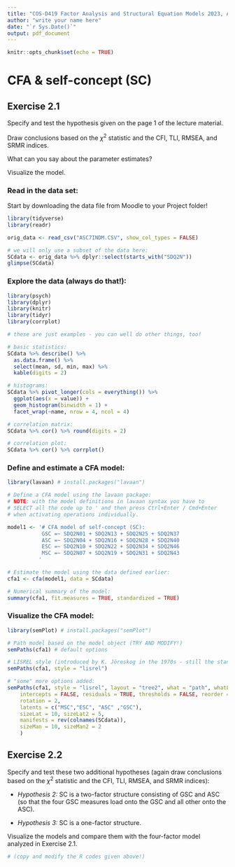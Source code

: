 ---
title: "COS-D419 Factor Analysis and Structural Equation Models 2023, Assignment 2"
author: "write your name here"
date: "`r Sys.Date()`"
output: pdf_document
---

```{r setup, include=FALSE}
knitr::opts_chunk$set(echo = TRUE)
```

# CFA & self-concept (SC)

## Exercise 2.1

Specify and test the hypothesis given on the page 1 of the lecture material.

Draw conclusions based on the $\chi^2$ statistic and the CFI, TLI, RMSEA, and SRMR indices.

What can you say about the parameter estimates?

Visualize the model.

### Read in the data set:

Start by downloading the data file from Moodle to your Project folder!

```{r}
library(tidyverse)
library(readr)

orig_data <- read_csv("ASC7INDM.CSV", show_col_types = FALSE) 

# we will only use a subset of the data here:
SCdata <- orig_data %>% dplyr::select(starts_with("SDQ2N"))
glimpse(SCdata)
```

### Explore the data (always do that!):

```{r}
library(psych)
library(dplyr)
library(knitr)
library(tidyr)
library(corrplot)

# these are just examples - you can well do other things, too!

# basic statistics:
SCdata %>% describe() %>% 
  as.data.frame() %>%
  select(mean, sd, min, max) %>%
  kable(digits = 2)

# histograms:
SCdata %>% pivot_longer(cols = everything()) %>%
  ggplot(aes(x = value)) + 
  geom_histogram(binwidth = 1) +
  facet_wrap(~name, nrow = 4, ncol = 4)

# correlation matrix:
SCdata %>% cor() %>% round(digits = 2)

# correlation plot:
SCdata %>% cor() %>% corrplot()

```

### Define and estimate a CFA model:

```{r}
library(lavaan) # install.packages("lavaan")

# Define a CFA model using the lavaan package:
# NOTE: with the model definitions in lavaan syntax you have to
# SELECT all the code up to ' and then press Ctrl+Enter / Cmd+Enter
# when activating operations individually.

model1 <- '# CFA model of self-concept (SC):
           GSC =~ SDQ2N01 + SDQ2N13 + SDQ2N25 + SDQ2N37
           ASC =~ SDQ2N04 + SDQ2N16 + SDQ2N28 + SDQ2N40
           ESC =~ SDQ2N10 + SDQ2N22 + SDQ2N34 + SDQ2N46
           MSC =~ SDQ2N07 + SDQ2N19 + SDQ2N31 + SDQ2N43
          '

# Estimate the model using the data defined earlier:
cfa1 <- cfa(model1, data = SCdata)

# Numerical summary of the model:
summary(cfa1, fit.measures = TRUE, standardized = TRUE)

```

### Visualize the CFA model:

```{r}
library(semPlot) # install.packages("semPlot")

# Path model based on the model object (TRY AND MODIFY!)
semPaths(cfa1) # default options

# LISREL style (introduced by K. Jöreskog in the 1970s - still the standard):
semPaths(cfa1, style = "lisrel")

# "some" more options added:
semPaths(cfa1, style = "lisrel", layout = "tree2", what = "path", whatLabels = "name",
    intercepts = FALSE, residuals = TRUE, thresholds = FALSE, reorder = FALSE,
    rotation = 2, 
    latents = c("MSC","ESC", "ASC" ,"GSC"),
    sizeLat = 10, sizeLat2 = 5,
    manifests = rev(colnames(SCdata)),
    sizeMan = 10, sizeMan2 = 2
    )

```

## Exercise 2.2

Specify and test these two additional hypotheses (again draw conclusions based on the $\chi^2$ statistic and the CFI, TLI, RMSEA, and SRMR indices):

- *Hypothesis 2:* SC is a two-factor structure consisting of GSC and ASC (so that the four GSC measures load onto the GSC and all other onto the ASC).

- *Hypothesis 3:* SC is a one-factor structure.

Visualize the models and compare them with the four-factor model analyzed in Exercise 2.1.

```{r}

# (copy and modify the R codes given above!)

```

